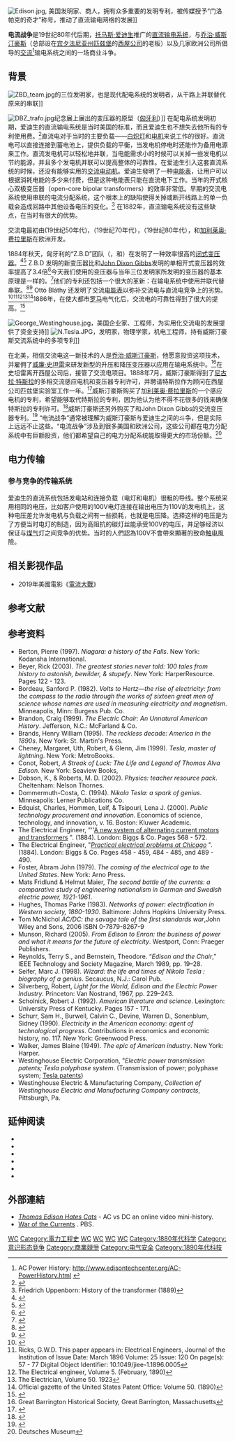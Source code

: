 {{Expand language|1=en|time=2020-11-30T04:47:09+00:00}}
{{for|2019年美國電影|電流大戰 (電影)}}
{{noteTA
|1=zh-cn:电能表; zh-tw:電度錶;
}}
[[File:Edison.jpg|thumb]], 美国发明家、商人，拥有众多重要的发明专利，被传媒授予“门洛帕克的奇才”称号，推动了直流输电网络的发展]]

'''电流战争'''是19世纪80年代后期，[[托马斯·爱迪生|托马斯·爱迪生]]推广的[[直流|直流]][[输电系统|输电系统]]，与[[乔治·威斯汀豪斯|乔治·威斯汀豪斯]]（总部设在[[宾夕法尼亚州|宾夕法尼亚州]][[匹兹堡|匹兹堡]]的[[西屋公司|西屋公司]]的老板）以及几家欧洲公司所倡导的[[交流電|交流]]<ref>AC Power History: http://www.edisontechcenter.org/AC-PowerHistory.html {{Wayback|url=http://www.edisontechcenter.org/AC-PowerHistory.html |date=20130626160311 }}</ref>输电系统之间的一场商业斗争。

==背景==
[[Image:ZBD_team.jpg|thumb]]的三位发明家，也是现代配电系统的发明者，从干路上并联替代原来的串联]]

[[Image:DBZ_trafo.jpg|left]]纪念展上展出的变压器的原型（[[匈牙利|匈牙利]]{{link-en|Nagycenk|Nagycenk}}）]]
在配电系统发明初期，爱迪生的直流输电系统是当时美国的标准，而且爱迪生也不想失去他所有的专利使用费。<ref>{{cite book | last=McNichol | first=Tom | title=AC/DC: the savage tale of the first standards war | page=80 | year=2006 | publisher=John Wiley and Sons | isbn=978-0-7879-8267-6 | url=http://books.google.com/books?id=YHbxzUwR0UgC&printsec=frontcover&dq=AC/DC:+The+Savage+Tale+of+the+First+Standards+War&hl=en&ei=WfLsTfL0Cubb0QG5wpyhAQ&sa=X&oi=book_result&ct=result&resnum=1&ved=0CCoQ6AEwAA#v=onepage&q=%22The%20Edison%20companies%20dominated%20the%20industry%22&f=false | access-date=2020-09-15 | archive-date=2017-02-02 | archive-url=https://web.archive.org/web/20170202051125/https://books.google.com/books?id=YHbxzUwR0UgC&printsec=frontcover&dq=AC%2FDC%3A+The+Savage+Tale+of+the+First+Standards+War&hl=en&ei=WfLsTfL0Cubb0QG5wpyhAQ&sa=X&oi=book_result&ct=result&resnum=1&ved=0CCoQ6AEwAA#v=onepage&q=%22The%20Edison%20companies%20dominated%20the%20industry%22&f=false | dead-url=no }}</ref>直流电对于当时的主要负载——[[白炽灯|白炽灯]]和[[电机|电机]]来说工作的很好。直流电可以直接连接到蓄电池上，提供负载的平衡，当发电机停电时还能作为备用电源来工作。直流发电机可以轻松地并联，当电能需求小的时候可以关掉一些发电机以节约能源，并且多个发电机并联可以提高整体的可靠性。在爱迪生引入这套直流系统的时候，还没有能够实用的[[交流电动机|交流电动机]]。爱迪生發明了一种[[电能表|电能表]]，让用户可以根据消耗电能的多少来付费，但是这种电能表只能在直流电下工作。当年的开式核心双极变压器（open-core bipolar transformers）的效率非常低。早期的交流电系统使用串联的电流分配系统，这个根本上的缺陷使得关掉或断开线路上的单一负载会造成回路中其他设备电压的变化。<ref>Friedrich Uppenborn:  History of the transformer (1889)</ref> 在1882年，直流输电系统没有这些缺点，在当时有很大的优势。

交流电最初由{{link-en|Guillaume Duchenne|Guillaume Duchenne}}(19世纪50年代)，{{link-en|Ganz Works|Ganz Works}}（19世纪70年代），{{link-en|Sebastian Ziani de Ferranti|Sebastian Ziani de Ferranti}}（19世纪80年代），{{link-en|Lucien Gaulard|Lucien Gaulard}}和[[加利莱奥·费拉里斯|加利莱奥·费拉里斯]]在欧洲开发。

1884年秋天，匈牙利的“Z.B.D”团队（{{link-en|Károly Zipernowsky|Károly Zipernowsky}}，{{link-en|Ottó Bláthy|Ottó Bláthy}}和{{link-en|Miksa Déri|Miksa Déri}}）在{{link-en|Ganz Works|Ganz Works}}发明了一种效率很高的[[闭式变压器|闭式变压器]]。<ref name="Halacsy (1961)">{{cite journal|last=Halacsy|first=A. A.|coauthors=Von Fuchs, G. H.|title=Transformer Invented 75 Years Ago|journal=IEEE Transactions of the American Institute of Electrical Engineers|volume=80|issue=3|pages=121–125|doi=10.1109/AIEEPAS.1961.4500994|url=http://ieeexplore.ieee.org/search/freesearchresult.jsp?newsearch=true&queryText=10.1109%2FAIEEPAS.1961.4500994&x=29&y=16|accessdate=Feb 29, 2012|date=April 1961|archive-date=2013-06-16|archive-url=https://web.archive.org/web/20130616110309/http://ieeexplore.ieee.org/search/freesearchresult.jsp?newsearch=true&queryText=10.1109%2FAIEEPAS.1961.4500994&x=29&y=16|dead-url=no}}</ref><ref>{{Cite web |url=http://www.omikk.bme.hu/archivum/angol/htm/blathy_o.htm |title=存档副本 |accessdate=2013-04-23 |archive-date=2013-05-24 |archive-url=https://web.archive.org/web/20130524223916/http://www.omikk.bme.hu/archivum/angol/htm/blathy_o.htm |dead-url=no }}</ref> Z.B.D 发明的新变压器比{{link-en|Lucien Gaulard|Lucien Gaulard}}和[[John_Dixon_Gibbs|John Dixon Gibbs]]发明的单相开式变压器的效率提高了3.4倍<ref name=Jeszenszky>{{cite web|last=Jeszenszky|first=Sándor|title=Electrostatics and Electrodynamics at Pest University in the Mid-19th Century|url=http://ppp.unipv.it/Collana/Pages/Libri/Saggi/Volta%20and%20the%20History%20of%20Electricity/V%26H%20Sect2/V%26H%20175-182.pdf|publisher=[[University_of_Pavia|University of Pavia]]|accessdate=Mar 3, 2012|archive-date=2012-03-07|archive-url=https://web.archive.org/web/20120307204134/http://ppp.unipv.it/Collana/Pages/Libri/Saggi/Volta%20and%20the%20History%20of%20Electricity/V%26H%20Sect2/V%26H%20175-182.pdf|dead-url=no}}</ref>今天我们使用的变压器与当年三位发明家所发明的变压器的基本原理是一样的。<ref>{{cite web|url=http://www.kfki.hu/~aznagy/lecture/lecture.htm|last=Nagy|first=Árpád Zoltán|title=Lecture to Mark the 100th Anniversary of the Discovery of the Electron in 1897 (preliminary text)|location=Budapest|year=Oct 11, 1996|accessdate=July 9, 2009|archive-date=2012-11-25|archive-url=https://web.archive.org/web/20121125115109/http://www.kfki.hu/~aznagy/lecture/lecture.htm|dead-url=no}}</ref>他们的专利还包括一个很大的革新：在输电系统中使用并联代替串联。<ref name="Ideal (2008)">{{cite web|title=Hungarian Inventors and Their Inventions|url=http://www.institutoideal.org/conteudo_eng.php?&sys=biblioteca_eng&arquivo=1&artigo=94&ano=2008|publisher=Institute for Developing Alternative Energy in Latin America|accessdate=Mar 3, 2012|deadurl=yes|archiveurl=https://web.archive.org/web/20120322223457/http://www.institutoideal.org/conteudo_eng.php?&sys=biblioteca_eng&arquivo=1&artigo=94&ano=2008|archivedate=2012-03-22}}</ref><ref name=BUTE-OMIKK-BlathyOtto>{{cite web|title=Bláthy,  Ottó Titusz|url=http://www.omikk.bme.hu/archivum/angol/htm/blathy_o.htm|publisher=Budapest University of Technology and Economics, National Technical Information Centre and Library|accessdate=Feb 29, 2012|archive-date=2013-05-24|archive-url=https://web.archive.org/web/20130524223916/http://www.omikk.bme.hu/archivum/angol/htm/blathy_o.htm|dead-url=no}}</ref> Ottó Bláthy 还发明了交流[[电能表|电能表]]以弥补交流电与直流电竞争上的劣势。<ref>{{cite web |author=Eugenii Katz |url=http://people.clarkson.edu/~ekatz/scientists/blathy.html |title=Blathy |publisher=People.clarkson.edu |date= |accessdate=2009-08-04 |archiveurl=https://web.archive.org/web/20080625015707/http://people.clarkson.edu/~ekatz/scientists/blathy.html |archivedate=2008年6月25日 |deadurl=yes }}</ref><ref>Ricks, G.W.D. This paper appears in: Electrical Engineers, Journal of the Institution of
Issue Date: March 1896
Volume: 25 Issue: 120
On page(s): 57 - 77
Digital Object Identifier: 10.1049/jiee-1.1896.0005
</ref><ref>The Electrical engineer, Volume 5. (February, 1890)</ref><ref>The Electrician, Volume 50. 1923</ref><ref>Official gazette of the United States Patent Office: Volume 50. (1890)</ref>1886年，在使大都市[[罗马|罗马]]电气化后，交流电的可靠性得到了很大的提高。<ref>{{cite web| url=http://www.iec.ch/cgi-bin/tl_to_htm.pl?section=technology&item=144| title=Ottó Bláthy, Miksa Déri, Károly Zipernowsky| publisher=IEC Techline| accessdate=Apr 16, 2010| deadurl=yes| archiveurl=https://web.archive.org/web/20101206042832/http://www.iec.ch/cgi-bin/tl_to_htm.pl?section=technology&item=144| archivedate=2010-12-06}}</ref>

[[File:George_Westinghouse.jpg|thumb]]，美国企业家、工程师，为实用化交流电的发展提供了资金支持]]
[[File:N.Tesla.JPG|thumb]]，发明家，物理学家，机电工程师，持有威斯汀豪斯交流系统中的多项专利]]

在北美，相信交流电这一新技术的人是[[乔治·威斯汀豪斯|乔治·威斯汀豪斯]]，他愿意投资这项技术，并雇佣了[[威廉·史坦雷_(物理学家)|威廉·史坦雷]]来研发新型的升压和降压变压器以应用在输电系统中。<ref>Great Barrington Historical Society, Great Barrington, Massachusetts</ref>在史坦雷离开西屋公司后，{{link-en|Oliver B. Shallenberger|Oliver B. Shallenberger}}接管了交流电项目。1888年7月，威斯汀豪斯得到了[[尼古拉·特斯拉|尼古拉·特斯拉]]的多相交流感应电机和变压器专利许可，并聘请特斯拉作为顾问在西屋公司匹兹堡实验室工作一年。<ref>{{Cite web |url=http://books.google.com/books?id=WKuG-VIwID8C&pg=PA305&lpg=PA305&dq=tesla+hired+by+westinghouse&source=bl&ots=KDI0aTz0EK&sig=oct2jnPyWkQ3qvUR-JmstK9F0FI&hl=en&sa=X&ei=jRwxUKK3LtS80QHjxoGYAg&sqi=2&ved=0CEEQ6AEwAw#v=onepage&q=tesla%20hired%20by%20westinghouse&f=false |title=John W. Klooster, Icons of Invention: The Makers of the Modern World from Gutenberg to Gates, page 305 |accessdate=2013-05-06 |archive-date=2013-05-09 |archive-url=https://web.archive.org/web/20130509074205/http://books.google.com/books?id=WKuG-VIwID8C&pg=PA305&lpg=PA305&dq=tesla+hired+by+westinghouse&source=bl&ots=KDI0aTz0EK&sig=oct2jnPyWkQ3qvUR-JmstK9F0FI&hl=en&sa=X&ei=jRwxUKK3LtS80QHjxoGYAg&sqi=2&ved=0CEEQ6AEwAw#v=onepage&q=tesla%20hired%20by%20westinghouse&f=false |dead-url=no }}</ref>威斯汀豪斯购买了加[[利莱奥·费拉里斯|利莱奥·费拉里斯]]的一个感应电机的专利，希望能够取代特斯拉的专利，因为他认为他不得不花很多的钱来确保特斯拉的专利许可。<ref>{{Cite web |url=http://books.google.com/books?id=2_58p3Z69bIC&pg=PT163&lpg=PT163&dq=%22While+Westinghouse+continued+to+survey+the+general+status+of+AC+motors%22&source=bl&ots=6T_5GZlrtX&sig=UqZBWY0jxZSRmrcTGje8g2C6agI&hl=en#v=onepage&q=%22While%20Westinghouse%20continued%20to%20survey%20the%20general%20status%20of%20AC%20motors%22&f=false |title=Jill Jonnes, Empires of Light: Edison, Tesla, Westinghouse, and the Race to Electrify the World, Edison Declares War |accessdate=2013-05-06 |archive-date=2013-06-03 |archive-url=https://web.archive.org/web/20130603015416/http://books.google.com/books?id=2_58p3Z69bIC&pg=PT163&lpg=PT163&dq=%22While+Westinghouse+continued+to+survey+the+general+status+of+AC+motors%22&source=bl&ots=6T_5GZlrtX&sig=UqZBWY0jxZSRmrcTGje8g2C6agI&hl=en#v=onepage&q=%22While%20Westinghouse%20continued%20to%20survey%20the%20general%20status%20of%20AC%20motors%22&f=false |dead-url=no }}</ref>威斯汀豪斯还另外购买了{{link-en|Lucien Gaulard|Lucien Gaulard}}和John Dixon Gibbs的交流变压器专利。<ref>{{cite book|last= Crane|first= Frank|title= George Westinghouse: His Life and Achievements, 1925|page= 25|publisher= Kessinger Publishing|year= 2003|isbn= 978-0-7661-6705-6|url= http://books.google.com/books?id=knINJOVEv9gC&pg=PA25&dq=George+Westinghouse+Lucien+Gaulard+John+Dixon+Gibbs&hl=en&ei=nNVSToLzF4ycgQfj3ImHBw&sa=X&oi=book_result&ct=result&resnum=1&ved=0CCoQ6AEwAA#v=onepage&q=George%20Westinghouse%20Lucien%20Gaulard%20John%20Dixon%20Gibbs&f=false|access-date= 2013-05-06|archive-date= 2013-06-03|archive-url= https://web.archive.org/web/20130603002959/http://books.google.com/books?id=knINJOVEv9gC&pg=PA25&dq=George+Westinghouse+Lucien+Gaulard+John+Dixon+Gibbs&hl=en&ei=nNVSToLzF4ycgQfj3ImHBw&sa=X&oi=book_result&ct=result&resnum=1&ved=0CCoQ6AEwAA#v=onepage&q=George%20Westinghouse%20Lucien%20Gaulard%20John%20Dixon%20Gibbs&f=false|dead-url= no}}</ref>
“电流战争”通常被理解为威斯汀豪斯与爱迪生之间的斗争，但是实际上远远不止这些。“电流战争”涉及到很多美国和欧洲公司，这些公司都在电力分配系统中有巨额投资，他们都希望自己的电力分配系统能取得更大的市场份额。<ref>Deutsches Museum</ref>

== 电力传输 ==
=== 参与竞争的传输系统 === 
爱迪生的直流系统包括发电站和连接负载（电灯和电机）很粗的导线。整个系统采用相同的电压，比如客户使用的100V电灯连接在输出电压为110V的发电机上，这种电压差允许发电机与负载之间有一些损耗，也就是电压降。选择这样的电压是为了方便当时电灯的制造，因为高阻抗的碳灯丝能承受100V的电压，并足够经济以保证与[[煤气|煤气]]灯之间竞争的优势。当时的人們認為100V不會帶來顯著的致命[[触电|触电]]風險。

==相关影视作品==
*2019年美國電影《[[電流大戰_(電影)|電流大戰]]》

== 参考文献 ==
{{Reflist}}

== 参考资料 ==
* Berton, Pierre (1997). ''Niagara: a history of the Falls''. New York: Kodansha International.
* Beyer, Rick (2003). ''The greatest stories never told: 100 tales from history to astonish, bewilder, & stupefy''. New York: HarperResource. Pages 122 - 123.
* Bordeau, Sanford P. (1982). ''Volts to Hertz—the rise of electricity: from the compass to the radio through the works of sixteen great men of science whose names are used in measuring electricity and magnetism''. Minneapolis, Minn: Burgess Pub. Co.
* Brandon, Craig (1999). ''The Electric Chair: An Unnatural American History''. Jefferson, N.C.: McFarland & Co.
* Brands, Henry William (1995). ''The reckless decade: America in the 1890s''. New York: St. Martin's Press.
* Cheney, Margaret, Uth, Robert, & Glenn, Jim (1999). ''Tesla, master of lightning''. New York: MetroBooks.
* Conot, Robert, ''A Streak of Luck: The Life and Legend of Thomas Alva Edison''. New York: Seaview Books,
* Dobson, K., & Roberts, M. D. (2002). ''Physics: teacher resource pack''. Cheltenham: Nelson Thornes.
* Dommermuth-Costa, C. (1994). ''Nikola Tesla: a spark of genius''. Minneapolis: Lerner Publications Co.
* Edquist, Charles, Hommen, Leif, & Tsipouri, Lena J. (2000). ''Public technology procurement and innovation''. Economics of science, technology, and innovation, v. 16. Boston: Kluwer Academic.
* The Electrical Engineer, "''[http://books.google.com/books?vid=0XG_sLtIydoOYRPzdNH&id=USQAAAAAMAAJ&pg=PA568&lpg=PA568 A new system of alternating current motors and transformers] {{Wayback|url=http://books.google.com/books?vid=0XG_sLtIydoOYRPzdNH&id=USQAAAAAMAAJ&pg=PA568&lpg=PA568 |date=20130603015814 }}". (1884). London: Biggs & Co. Pages 568 - 572.
* The Electrical Engineer, "''[http://books.google.com/books?vid=0MVOc40C5abUxjH6nzQ&id=kQsAAAAAMAAJ&pg=PA489&lpg=PA489 Practical electrical problems at Chicago] {{Wayback|url=http://books.google.com/books?vid=0MVOc40C5abUxjH6nzQ&id=kQsAAAAAMAAJ&pg=PA489&lpg=PA489 |date=20130603005532 }}''". (1884). London: Biggs & Co. Pages 458 - 459, 484 - 485, and 489 - 490.
* Foster, Abram John (1979). ''The coming of the electrical age to the United States''. New York: Arno Press.
*  Mats Fridlund & Helmut Maier, ''The second battle of the currents: a comparative study of engineering nationalism in German and Swedish electric power, 1921-1961''.
* Hughes, Thomas Parke (1983). ''Networks of power: electrification in Western society, 1880-1930''. Baltimore: Johns Hopkins University Press.
* Tom McNichol  ''AC/DC: the savage tale of the first standards war'',John Wiley and Sons, 2006 ISBN 0-7879-8267-9
* Munson, Richard (2005). ''From Edison to Enron: the business of power and what it means for the future of electricity''. Westport, Conn: Praeger Publishers.
* Reynolds, Terry S., and Bernstein, Theodore. “''Edison and the Chair'',” IEEE Technology and Society Magazine, March 1989, pp. 19–28.
* Seifer, Marc J. (1998). ''Wizard: the life and times of Nikola Tesla : biography of a genius''. Secaucus, N.J.: Carol Pub.
* Silverberg, Robert, ''Light for the World, Edison and the Electric Power Industry''. Princeton: Van Nostrand, 1967, pp. 229–243.
* Scholnick, Robert J. (1992). ''American literature and science''. Lexington: University Press of Kentucky. Pages 157 - 171.
* Schurr, Sam H., Burwell, Calvin C., Devine, Warren D., Sonenblum, Sidney (1990). ''Electricity in the American economy: agent of technological progress''. Contributions in economics and economic history, no. 117. New York: Greenwood Press.
* Walker, James Blaine (1949). ''The epic of American industry''. New York: Harper.
* Westinghouse Electric Corporation, "''Electric power transmission patents; Tesla polyphase system''. (Transmission of power; polyphase system; [[Tesla_patents|Tesla patents]])
* Westinghouse Electric & Manufacturing Company, ''Collection of Westinghouse Electric and Manufacturing Company contracts'', Pittsburgh, Pa.

== 延伸阅读 ==
* {{cite book |first=Pierre |last=Berton |title=Niagara: A History of the Falls |location=New York |publisher=Kodansha International |year=1997 |isbn=978-1-56836-154-3}}
* {{cite book |first=Sanford P. |last=Bordeau |title=Volts to Hertz—the rise of electricity: from the compass to the radio through the works of sixteen great men of science whose names are used in measuring electricity and magnetism |location=Minneapolis, Minnesota |publisher=Burgess Pub. Co. |year=1982 |isbn=978-0-80874-908-0}}
* {{cite book |first1=Charles |last1=Edquist |first2=Leif |last2=Hommen |first3=Lena J. |last3=Tsipouri |title=Public technology procurement and innovation |series=Economics of science, technology, and innovation |volume=16 |location=Boston |publisher=[[Kluwer_Academic|Kluwer Academic]] |year=2000 |isbn=978-0-79238-685-8}}
* {{cite journal |title=A new system of alternating current motors and transformers |journal=The Electrical Engineer |location=London, UK |publisher=Biggs & Co. |date=May 18, 1888 |pages=[https://archive.org/details/electricalengin06unkngoog/page/n560 568]–572 |url=https://archive.org/details/electricalengin06unkngoog}}
* {{cite journal |title=Practical electrical problems at Chicago |journal=The Electrical Engineer |location=London, UK |publisher=Biggs & Co. |date=May 12, 1893 |pages=[https://archive.org/details/electricalengin04unkngoog/page/n474 458]–459, 484–485 & 489–490 |url=https://archive.org/details/electricalengin04unkngoog}}
* {{cite book |first=Abram John |last=Foster |title=The Coming of the Electrical Age to the United States |location=New York |publisher=Arno Press |year=1979 |isbn=978-0-40511-983-5}}

== 外部連結 ==
* [http://www.pinkyshow.org/videos/thomas-edison-hates-cats/ ''Thomas Edison Hates Cats''] {{Wayback|url=http://www.pinkyshow.org/videos/thomas-edison-hates-cats/ |date=20120820115946 }} - AC vs DC an online video mini-history.
* [http://www.pbs.org/tesla/ll/ll_warcur.html War of the Currents] {{Wayback|url=http://www.pbs.org/tesla/ll/ll_warcur.html |date=20130520104444 }}. PBS.

{{尼古拉·特斯拉}}
{{爱迪生}}
[[Category:美國輸電系統|WC]]
[[Category:電力工程史|Category:電力工程史]]
[[Category:汤玛斯·爱迪生|WC]]
[[Category:尼古拉·特斯拉|WC]]
[[Category:能源开发|WC]]
[[Category:1880年代美国|WC]]
[[Category:1880年代科学|Category:1880年代科学]]
[[Category:意识形态竞争|Category:意识形态竞争]]
[[Category:商業競爭|Category:商業競爭]]
[[Category:电气安全|Category:电气安全]]
[[Category:1890年代科技|Category:1890年代科技]]